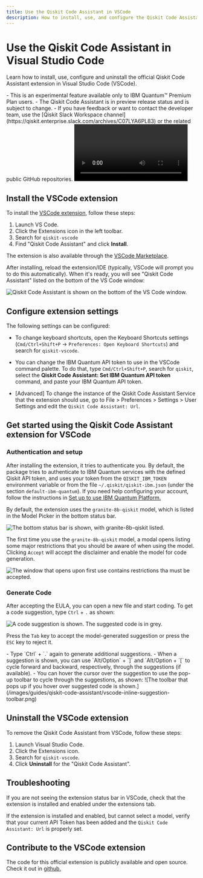 ```yaml
---
title: Use the Qiskit Code Assistant in VSCode
description: How to install, use, and configure the Qiskit Code Assistant in Visual Studio Code (VSCode).
---
```


# Use the Qiskit Code Assistant in Visual Studio Code

Learn how to install, use, configure and uninstall the official Qiskit Code Assistant extension in Visual Studio Code (VSCode).

<Admonition type="note" title="Notes">
    - This is an experimental feature available only to IBM Quantum&trade; Premium Plan users.
    - The Qiskit Code Assistant is in preview release status and is subject to change.
    - If you have feedback or want to contact the developer team, use the [Qiskit Slack Workspace channel](https://qiskit.enterprise.slack.com/archives/C07LYA6PL83) or the related public GitHub repositories.
</Admonition>


<video title="A user uses the Qiskit Code Assistant in Visual Studio Code. The user has previous imports and a function definition called get_random_linear_function, with a docstring defining what the function should do. After typing the Ctrl and . keys, the Qiskit Code Assistant autocompletes the function with the code to generate a random linear function using Numpy and Qiskit. The video ends with the user executing the code generated and getting a matrix representing a random linear function in the terminal." className="max-w-auto h-auto" controls>
  <source src="/videos/guides/qiskit-code-assistant/demo-Vscode-RandomLinearFunction_8b-qiskit.mp4" type="video/mp4"></source>
</video>

## Install the VSCode extension

To install the [VSCode extension](https://github.com/Qiskit/qiskit-code-assistant-vscode), follow these steps:

1. Launch VS Code.
1. Click the Extensions icon in the left toolbar.
1. Search for `qiskit-vscode`
1. Find "Qiskit Code Assistant" and click **Install**.

The extension is also available through the [VSCode Marketplace](https://marketplace.visualstudio.com/items?itemName=qiskit.qiskit-vscode).

After installing, reload the extension/IDE (typically, VSCode will prompt you to do this automatically). When it's ready, you will see "Qiskit Code Assistant" listed on the bottom of the VS Code window:

![Qiskit Code Assistant is shown on the bottom of the VS Code window.](/images/guides/qiskit-code-assistant/vscode-selected-model.png)

## Configure extension settings

The following settings can be configured:

- To change keyboard shortcuts, open the Keyboard Shortcuts settings (`Cmd/Ctrl+Shift+P` -> `Preferences: Open Keyboard Shortcuts`) and search for `qiskit-vscode`.

- You can change the IBM Quantum API token to use in the VSCode command palette. To do that, type `Cmd/Ctrl+Shift+P`, search for `qiskit`, select the **Qiskit Code Assistant: Set IBM Quantum API token** command, and paste your IBM Quantum API token.

- [Advanced] To change the instance of the Qiskit Code Assistant Service that the extension should use, go to File > Preferences > Settings > User Settings and edit the `Qiskit Code Assistant: Url`.

## Get started using the Qiskit Code Assistant extension for VSCode


### Authentication and setup

After installing the extension, it tries to authenticate you. By default, the package tries to authenticate to IBM Quantum services with the defined Qiskit API token, and uses your token from the `QISKIT_IBM_TOKEN` environment variable or from the file `~/.qiskit/qiskit-ibm.json` (under the section `default-ibm-quantum`). If you need help configuring your account, follow the instructions in [Set up to use IBM Quantum Platform.](/guides/setup-channel#set-up-to-use-ibm-quantum-platform)

By default, the extension uses the `granite-8b-qiskit` model, which is listed in the Model Picker in the bottom status bar.

![The bottom status bar is shown, with `granite-8b-qiskit` listed.](/images/guides/qiskit-code-assistant/vscode-selected-model.png)

The first time you use the `granite-8b-qiskit` model, a modal opens listing some major restrictions that you should be aware of when using the model. Clicking `Accept` will accept the disclaimer and enable the model for code generation.

![The window that opens upon first use contains restrictions tha must be accepted.](/images/guides/qiskit-code-assistant/eula.png)

### Generate Code
After accepting the EULA, you can open a new file and start coding. To get a code suggestion, type `Ctrl` + `.` as shown:

![A code suggestion is shown.  The suggested code is in grey.](/images/guides/qiskit-code-assistant/vscode-inline-suggestion.png)

Press the `Tab` key to accept the model-generated suggestion or press the `ESC` key to reject it.

<Admonition type="tip" title="Tips for working with code suggestions">
- Type `Ctrl` + `.` again to generate additional suggestions.
- When a suggestion is shown, you can use `Alt/Option` + `]` and `Alt/Option + `[` to cycle forward and backward, respectively, through the suggestions (if available).
- You can hover the cursor over the suggestion to use the pop-up toolbar to cycle through the suggestions, as shown:
  ![The toolbar that pops up if you hover over suggested code is shown.](/images/guides/qiskit-code-assistant/vscode-inline-suggestion-toolbar.png)
</Admonition>

## Uninstall the VSCode extension

To remove the Qiskit Code Assistant from VSCode, follow these steps:

1. Launch Visual Studio Code.
1. Click the Extensions icon.
1. Search for `qiskit-vscode`.
1. Click **Uninstall** for the "Qiskit Code Assistant".


## Troubleshooting

If you are not seeing the extension status bar in VSCode, check that the extension is installed and enabled under the extensions tab.

If the extension is installed and enabled, but cannot select a model, verify that your current API Token has been added and the `Qiskit Code Assistant: Url` is properly set.

## Contribute to the VSCode extension

The code for this official extension is publicly available and open source. Check it out in [github.](https://github.com/Qiskit/qiskit-code-assistant-vscode)
